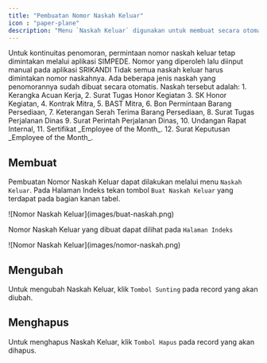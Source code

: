 ```yaml
---
title: "Pembuatan Nomor Naskah Keluar"
icon : "paper-plane"
description: "Menu `Naskah Keluar` digunakan untuk membuat secara otomatis nomor naskah keluar berdasarkan tanggal naskah. "
---
```

<Warning>
Untuk kontinuitas penomoran, permintaan nomor naskah keluar tetap dimintakan melalui aplikasi SIMPEDE. Nomor yang diperoleh lalu diinput manual pada aplikasi SRIKANDI
</Warning>
<Note>
Tidak semua naskah keluar harus dimintakan nomor naskahnya. Ada beberapa jenis naskah yang penomorannya sudah dibuat secara otomatis. Naskah tersebut adalah:
1. Kerangka Acuan Kerja, 
2. Surat Tugas Honor Kegiatan
3. SK Honor Kegiatan, 
4. Kontrak Mitra, 
5. BAST Mitra, 
6. Bon Permintaan Barang Persediaan,
7. Keterangan Serah Terima Barang Persediaan, 
8. Surat Tugas Perjalanan Dinas
9. Surat Perintah Perjalanan Dinas,
10. Undangan Rapat Internal,
11. Sertifikat _Employee of the Month_.
12. Surat Keputusan _Employee of the Month_.
</Note>

## Membuat

Pembuatan Nomor Naskah Keluar dapat dilakukan melalui menu `Naskah Keluar`. Pada Halaman Indeks tekan tombol `Buat Naskah Keluar` yang terdapat pada bagian kanan tabel.

<Frame caption="Tampilan Membuat Nomor Naskah Keluar">
    ![Nomor Naskah Keluar](images/buat-naskah.png)
</Frame>

Nomor Naskah Keluar yang dibuat dapat dilihat pada `Halaman Indeks`

<Frame caption="Tampilan Nomor Naskah Keluar yang telah berhasil dibuat">
    ![Nomor Naskah Keluar](images/nomor-naskah.png)
</Frame>


## Mengubah

Untuk mengubah Naskah Keluar, klik `Tombol Sunting` pada record yang akan diubah.

## Menghapus

Untuk menghapus Naskah Keluar, klik `Tombol Hapus` pada record yang akan dihapus.
